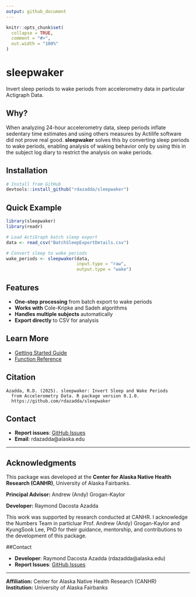```yaml
---
output: github_document
---
```

```r
knitr::opts_chunk$set(
  collapse = TRUE,
  comment = "#>",
  out.width = "100%"
)
```

# sleepwaker

Invert sleep periods to wake periods from accelerometry data in particular Actigraph Data.

## Why?

When analyzing 24-hour accelerometry data, sleep periods inflate sedentary time estimates and using others measures by Actilife software did not prove real good. **sleepwaker** solves this by converting sleep periods to wake periods, enabling analysis of waking behavior only by using this in the subject log diary to restrict the analysis on wake periods.

## Installation
```r
# Install from GitHub
devtools::install_github("rdazadda/sleepwaker")
```

## Quick Example
```r
library(sleepwaker)
library(readr)

# Load ActiGraph batch sleep export
data <- read_csv("BatchSleepExportDetails.csv")

# Convert sleep to wake periods
wake_periods <- sleepwaker(data, 
                           input.type = "raw", 
                           output.type = "wake")
```

## Features

- **One-step processing** from batch export to wake periods
- **Works with** Cole-Kripke and Sadeh algorithms
- **Handles multiple subjects** automatically
- **Export directly** to CSV for analysis

## Learn More

- [Getting Started Guide](https://rdazadda.github.io/sleepwaker/articles/getting-started.html)
- [Function Reference](https://rdazadda.github.io/sleepwaker/reference/index.html)

## Citation
```
Azadda, R.D. (2025). sleepwaker: Invert Sleep and Wake Periods 
  from Accelerometry Data. R package version 0.1.0.
  https://github.com/rdazadda/sleepwaker
```

## Contact

- **Report issues**: [GitHub Issues](https://github.com/rdazadda/sleepwaker/issues)
- **Email**: rdazadda@alaska.edu

---

## Acknowledgments

This package was developed at the **Center for Alaska Native Health Research (CANHR)**, University of Alaska Fairbanks.

**Principal Advisor:**  Andrew (Andy) Grogan-Kaylor

**Developer:** Raymond Dacosta Azadda

This work was supported by research conducted at CANHR. I acknowledge the Numbers Team in particluar Prof. Andrew (Andy) Grogan-Kaylor and KyungSook Lee, PhD  for their guidance, mentorship, and contributions to the development of this package.

##Contact

- **Developer**: Raymond Dacosta Azadda (rdazadda@alaska.edu)
- **Report Issues**: [GitHub Issues](https://github.com/rdazadda/sleepwaker/issues)

---

**Affiliation:** Center for Alaska Native Health Research (CANHR)  
**Institution:** University of Alaska Fairbanks
